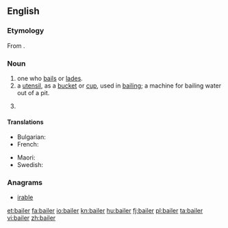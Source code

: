 ==English==

===Etymology===
From {{term|bail|lang=en}}.

===Noun===
{{en-noun}}

# one who [[bail]]s or [[lade]]s.
# a [[utensil]], as a [[bucket]] or [[cup]], used in [[bailing]]; a machine for bailing water out of a pit.
# {{context|legal|lang=en}} {{alternative form of|bailor}}

====Translations====
{{trans-top|a utensil}}
* Bulgarian: {{t|bg|черпак}}
* French: {{t+|fr|écope|f}}
{{trans-mid}}
* Maori: {{t|mi|tīheru}}
* Swedish: {{t|sv|öskar|n}}
{{trans-bottom}}

===Anagrams===
* [[irable#English|irable]]

[[et:bailer]]
[[fa:bailer]]
[[io:bailer]]
[[kn:bailer]]
[[hu:bailer]]
[[fj:bailer]]
[[pl:bailer]]
[[ta:bailer]]
[[vi:bailer]]
[[zh:bailer]]